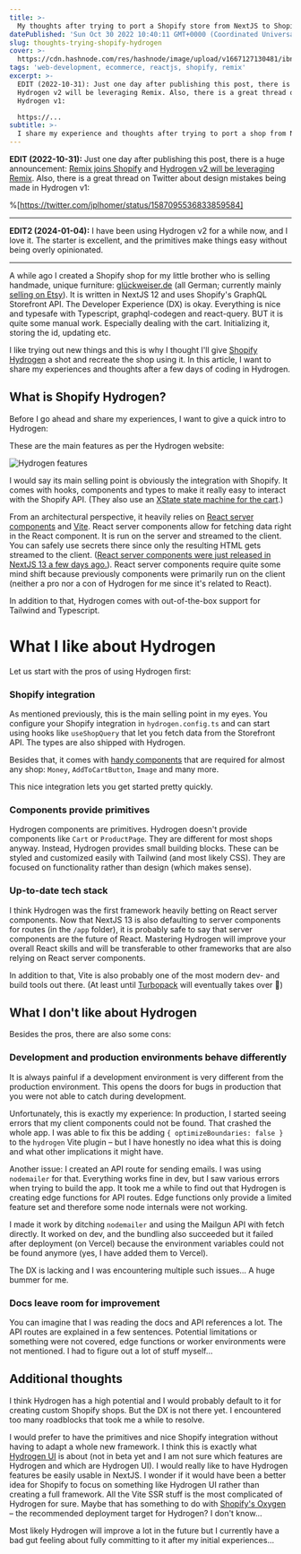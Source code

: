 ```yaml
---
title: >-
  My thoughts after trying to port a Shopify store from NextJS to Shopify Hydrogen
datePublished: 'Sun Oct 30 2022 10:40:11 GMT+0000 (Coordinated Universal Time)'
slug: thoughts-trying-shopify-hydrogen
cover: >-
  https://cdn.hashnode.com/res/hashnode/image/upload/v1667127130481/ibn1OU0_N.png
tags: 'web-development, ecommerce, reactjs, shopify, remix'
excerpt: >-
  EDIT (2022-10-31): Just one day after publishing this post, there is a huge announcement: Remix joins Shopify and
  Hydrogen v2 will be leveraging Remix. Also, there is a great thread on Twitter about design mistakes being made in
  Hydrogen v1:

  https://...
subtitle: >-
  I share my experience and thoughts after trying to port a shop from NextJS to Shopify Hydrogen.
---
```



**EDIT (2022-10-31):** Just one day after publishing this post, there is a huge announcement:
[Remix joins Shopify](https://remix.run/blog/remixing-shopify) and
[Hydrogen v2 will be leveraging Remix](https://hydrogen.shopify.dev/roadmap#remixing-hydrogen). Also, there is a great
thread on Twitter about design mistakes being made in Hydrogen v1:

%[https://twitter.com/jplhomer/status/1587095536833859584]

---

**EDIT2 (2024-01-04):** I have been using Hydrogen v2 for a while now, and I love it. The starter is excellent, and the
primitives make things easy without being overly opinionated.

---

A while ago I created a Shopify shop for my little brother who is selling handmade, unique furniture:
[glückweiser.de](https://www.xn--glckweiser-beb.de/) (all German; currently mainly
[selling on Etsy](https://www.etsy.com/de/shop/Glueckweiser)). It is written in NextJS 12 and uses Shopify's GraphQL
Storefront API. The Developer Experience (DX) is okay. Everything is nice and typesafe with Typescript, graphql-codegen
and react-query. BUT it is quite some manual work. Especially dealing with the cart. Initializing it, storing the id,
updating etc.

I like trying out new things and this is why I thought I'll give [Shopify Hydrogen](https://hydrogen.shopify.dev/) a
shot and recreate the shop using it. In this article, I want to share my experiences and thoughts after a few days of
coding in Hydrogen.

## What is Shopify Hydrogen?

Before I go ahead and share my experiences, I want to give a quick intro to Hydrogen:

These are the main features as per the Hydrogen website:

![Hydrogen features](https://cdn.hashnode.com/res/hashnode/image/upload/v1667121544202/lXAOXU3fU.png)

I would say its main selling point is obviously the integration with Shopify. It comes with hooks, components and types
to make it really easy to interact with the Shopify API. (They also use an
[XState state machine for the cart](https://github.com/Shopify/hydrogen/blob/6310974ff8f8fdcf742bc7a1f5af1370e221c6fa/packages/hydrogen/src/components/CartProvider/useCartAPIStateMachine.client.tsx).)

From an architectural perspective, it heavily relies on
[React server components](https://shopify.dev/custom-storefronts/hydrogen/framework/react-server-components) and
[Vite](https://vitejs.dev/). React server components allow for fetching data right in the React component. It is run on
the server and streamed to the client. You can safely use secrets there since only the resulting HTML gets streamed to
the client.
([React server components were just released in NextJS 13 a few days ago.](https://nextjs.org/docs/advanced-features/react-18/server-components)).
React server components require quite some mind shift because previously components were primarily run on the client
(neither a pro nor a con of Hydrogen for me since it's related to React).

In addition to that, Hydrogen comes with out-of-the-box support for Tailwind and Typescript.

# What I like about Hydrogen

Let us start with the pros of using Hydrogen first:

### Shopify integration

As mentioned previously, this is the main selling point in my eyes. You configure your Shopify integration in
`hydrogen.config.ts` and can start using hooks like `useShopQuery` that let you fetch data from the Storefront API. The
types are also shipped with Hydrogen.

Besides that, it comes with [handy components](https://shopify.dev/api/hydrogen/components) that are required for almost
any shop: `Money`, `AddToCartButton`, `Image` and many more.

This nice integration lets you get started pretty quickly.

### Components provide primitives

Hydrogen components are primitives. Hydrogen doesn't provide components like `Cart` or `ProductPage`. They are different
for most shops anyway. Instead, Hydrogen provides small building blocks. These can be styled and customized easily with
Tailwind (and most likely CSS). They are focused on functionality rather than design (which makes sense).

### Up-to-date tech stack

I think Hydrogen was the first framework heavily betting on React server components. Now that NextJS 13 is also
defaulting to server components for routes (in the `/app` folder), it is probably safe to say that server components are
the future of React. Mastering Hydrogen will improve your overall React skills and will be transferable to other
frameworks that are also relying on React server components.

In addition to that, Vite is also probably one of the most modern dev- and build tools out there. (At least until
[Turbopack](https://turbo.build/pack) will eventually takes over 🤪)

## What I don't like about Hydrogen

Besides the pros, there are also some cons:

### Development and production environments behave differently

It is always painful if a development environment is very different from the production environment. This opens the
doors for bugs in production that you were not able to catch during development.

Unfortunately, this is exactly my experience: In production, I started seeing errors that my client components could not
be found. That crashed the whole app. I was able to fix this be adding `{ optimizeBoundaries: false }` to the `hydrogen`
Vite plugin – but I have honestly no idea what this is doing and what other implications it might have.

Another issue: I created an API route for sending emails. I was using `nodemailer` for that. Everything works fine in
dev, but I saw various errors when trying to build the app. It took me a while to find out that Hydrogen is creating
edge functions for API routes. Edge functions only provide a limited feature set and therefore some node internals were
not working.

I made it work by ditching `nodemailer` and using the Mailgun API with fetch directly. It worked on dev, and the
bundling also succeeded but it failed after deployment (on Vercel) because the environment variables could not be found
anymore (yes, I have added them to Vercel).

The DX is lacking and I was encountering multiple such issues... A huge bummer for me.

### Docs leave room for improvement

You can imagine that I was reading the docs and API references a lot. The API routes are explained in a few sentences.
Potential limitations or something were not covered, edge functions or worker environments were not mentioned. I had to
figure out a lot of stuff myself...

## Additional thoughts

I think Hydrogen has a high potential and I would probably default to it for creating custom Shopify shops. But the DX
is not there yet. I encountered too many roadblocks that took me a while to resolve.

I would prefer to have the primitives and nice Shopify integration without having to adapt a whole new framework. I
think this is exactly what [Hydrogen UI](https://shopify.dev/custom-storefronts/hydrogen/alternate-frameworks) is about
(not in beta yet and I am not sure which features are Hydrogen and which are Hydrogen UI). I would really like to have
Hydrogen features be easily usable in NextJS. I wonder if it would have been a better idea for Shopify to focus on
something like Hydrogen UI rather than creating a full framework. All the Vite SSR stuff is the most complicated of
Hydrogen for sure. Maybe that has something to do with
[Shopify's Oxygen](https://shopify.dev/custom-storefronts/oxygen/getting-started) – the recommended deployment target
for Hydrogen? I don't know...

Most likely Hydrogen will improve a lot in the future but I currently have a bad gut feeling about fully committing to
it after my initial experiences...
